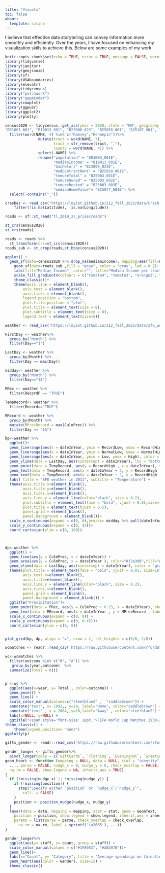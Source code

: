 ```yaml
---
title: "Visuals"
toc: false
about: 
  template: solana
---
```

I believe that effective data storytelling can convey information more smoothly and efficiently. Over the years, I have focused on enhancing my visualization skills to achieve this. Below are some examples of my work.

```r
knitr::opts_chunk$set(echo = TRUE, error = TRUE, message = FALSE, warning = FALSE)
library(tidyverse)
library(janitor) 
library(geojsonio) 
library(sf) 
library(USAboundaries)  
library(elevatr) 
library(tidycensus)
library("patchwork")
library("gapminder")
library(cowplot)
library(ggpubr)
library(ggplot2)
library(plotly)
```

```r

census2020 <- tidycensus::get_acs(year = 2020, state = "MN", geography = "tract", variables = c(	
"B01003_001", "B19013_001", "B23006_023", "B25058_001", "B25107_001", "B25003_001", "B25003_002", "B25003_003", "B25077_001"), output = 'wide', geometry = TRUE) %>%
  filter(word(NAME, 4) %in% c("Ramsey","Hennepin"))%>%
               mutate(tract = word(NAME, 3),
                      tract = str_remove(tract, ","),
                      county = word(NAME, 4)) %>%
               select(-NAME) %>%
               rename("population" = "B01003_001E", 
                      "medianIncome" = "B19013_001E", 
                      "bachelors" = "B23006_023E",
                      "medContractRent" = "B25058_001E", 
                      "tenureTotal" = "B25003_001E", 
                      "tenureOwned" = "B25003_002E", 
                      "tenureRented" = "B25003_003E",
                      "medianHomeValue"= "B25077_001E") %>%
  select(-contains("_"))

crashes <- read_csv("https://lmyint.github.io/212_fall_2023/data/Crash.csv") %>%
    filter(!is.na(Latitude), !is.na(Longitude))
```

```r
roads <- sf::st_read("tl_2019_27_prisecroads")

st_crs(census2020)
st_crs(roads)

roads <- roads %>%
  st_transform(crs=st_crs(census2020))
roads_sub <- st_crop(roads,st_bbox(census2020))
```

```r
ggplot() +
  geom_sf(data=census2020 %>% drop_na(medianIncome), mapping=aes(fill=medianIncome), alpha=0.99) + #put census tracts on map and fill by your variable of interest\
    geom_sf(data=roads_sub ,fill = "gray", color = "gray", lwd = 0.2)+ #roads data here
    labs(fill="Median Income", color="", title="Median Income per tract in Ramsey and Hennepin County (MN)")+ # add labels to fit your variables 
    scale_fill_gradientn(colours = c("tomato4", "tomato3", "orange3", "lightsalmon4"))+ # change to preferred color palette
    theme_classic()+
    theme(axis.line = element_blank(), 
        axis.text = element_blank(),
        axis.ticks = element_blank(),
        legend.position = "bottom", 
        plot.title.position = "plot", 
        plot.title = element_text(size = 8), 
        plot.subtitle = element_text(size = 8),
        legend.text = element_text(size=5))
```

```r
weather <- read_csv("https://lmyint.github.io/212_fall_2023/data/sfo_weather.csv")

FirstDay <- weather%>%
  group_by("Month") %>%
  filter(Day=="1")

LastDay <- weather %>%
  group_by(Month) %>%
  filter(Day == max(Day))

midday<- weather %>%
  group_by("Month") %>%
  filter(Day=="14")
  
PRec <- weather %>%
  filter(RecordP == "TRUE")

TempRecord<- weather %>%
  filter(Record=="TRUE")

MRecord <- weather %>%
  group_by(Month) %>%
  mutate(MPrecRecord = max(CulmPrec)) %>%
  filter(Day == "15")

bp<-weather %>%
  ggplot()+
  geom_linerange(aes(x = dateInYear, ymin = RecordLow, ymax = RecordHigh), color = "#ECEBE3", linewidth = 1.5) +
  geom_linerange(aes(x = dateInYear, ymin = NormalLow, ymax = NormalHigh), color = "#C8B8BA", linewidth = 1) +
  geom_linerange(aes(x = dateInYear, ymin = Low, ymax = High), color = "#A90248", linewidth = 1) +
  geom_vline(data = LastDay, aes(xintercept = dateInYear), lty = "dotted", color = "gray91") +
  geom_point(data = TempRecord, aes(y = RecordHigh , x = dateInYear), shape = 25, fill = 1, size = 2, ylab=NULL) +
  geom_text(data = TempRecord, aes(x = dateInYear + 2, y = RecordHigh  + 15, label = RecordHigh), ylab=NULL,size=2)+
  geom_text(data = TempRecord, aes(x = dateInYear + 2, y = RecordHigh  + 20, label = "RecordHigh:"), ylab=NULL,size=2)+
  labs( title = "SFO weather in 2011", subtitle = "Temperature") +  
  theme(axis.title.x=element_blank(),
        axis.title.y=element_blank(),
        axis.ticks.x=element_blank(),
        axis.line.y = element_line(color="black", size = 0.2),
        plot.subtitle = element_text(face = "bold", vjust = 0.01,size=10),
        plot.title = element_text(hjust = 0.5),
        panel.grid = element_blank(),
        panel.background = element_blank())+
  scale_x_continuous(expand = c(0, 0),breaks= midday %>% pull(dateInYear), labels = month.abb) +
  scale_y_continuous(expand = c(0, 43))+
  coord_cartesian(ylim = c(0, 100)) 



dp<-weather %>%
  ggplot() +
  geom_line(aes(y = CulmPrec, x = dateInYear)) +
  geom_area(aes(y = CulmPrec, x = dateInYear ), color="#32a3d8",fill="#ebeae2")+
  geom_vline(data = LastDay, aes(xintercept = dateInYear), color = "gray") +
  theme(plot.title = element_text(face = "bold", vjust = 0.01, size=10),
        axis.text.x=element_blank(),
        axis.title=element_blank(),
        axis.line.y = element_line(color="black", size = 0.2),
        axis.ticks.x=element_blank(),
        panel.grid = element_blank(),
        panel.background = element_blank()) +
  ggtitle("Precipitation")+
  geom_point(data = PRec, aes(y = CulmPrec + 0.23, x = dateInYear), shape = 25, fill = 1, size = 2) +
  geom_text(data = MRecord, aes(x = dateInYear , y = MPrecRecord , label = MPrecRecord), size=3)+
  scale_x_continuous(expand = c(0, 0)) +
  scale_y_continuous(expand = c(0, 0.45))+
  coord_cartesian(ylim = c(0, 8)) 


plot_grid(bp, dp, align = "v", nrow = 2, rel_heights = c(5/8, 2/8))

```



```r

wcmatches <- readr::read_csv('https://raw.githubusercontent.com/rfordatascience/tidytuesday/master/data/2022/2022-11-29/wcmatches.csv')

wc<-wcmatches %>%
  filter(outcome %in% c("H", "A")) %>%
   group_by(year,outcome)  %>%
  summarize(Total = n()) 


p <-wc %>%
  ggplot(aes(x=year, y= Total , color=outcome)) +
  geom_point() +
  geom_line() +
  scale_color_manual(values=c("steelblue2" ,  "saddlebrown")) +
  annotate("text", x= 1992,, y=24, label="Home", color="saddlebrown") +
  annotate("text" , x = 2004,,y=16,label="Away" , color="steelblue2") +
  labs(x=NULL, y=NULL) +
  ggtitle("<span style='font-size: 18pt;'>FIFA World Cup Matches 1930-2019 \n<span style='font-size: 12pt;'>Total Couth of Wins Per Team Type & Year") +
theme_classic() +
    theme(legend.position= "none") 
ggplotly(p)
```
```r
gifts_gender <- readr::read_csv('https://raw.githubusercontent.com/rfordatascience/tidytuesday/master/data/2024/2024-02-13/gifts_gender.csv')

gender_longer <- gifts_gender%>%
  pivot_longer(cols = c(`GiftCards`, `Clothing`, `EveningOut`, `GreetingCards`, `Jewelry`, `Flowers`, `Candy`, `SpendingCelebrating`), names_to = "stuff", values_to = "count")
geom_heart <- function (mapping = NULL, data = NULL, stat = "identity", position = "identity", 
  ..., parse = FALSE, nudge_x = 0, nudge_y = 0, check_overlap = FALSE, 
  na.rm = FALSE, show.legend = NA, inherit.aes = TRUE) 
{
  if (!missing(nudge_x) || !missing(nudge_y)) {
    if (!missing(position)) {
      stop("Specify either `position` or `nudge_x`/`nudge_y`", 
        call. = FALSE)
    }
    position <- position_nudge(nudge_x, nudge_y)
  }
  layer(data = data, mapping = mapping, stat = stat, geom = GeomText, 
    position = position, show.legend = show.legend, inherit.aes = inherit.aes, 
    params = list(parse = parse, check_overlap = check_overlap, 
      na.rm = na.rm, label = sprintf('\u2665'), ...))
}

gender_longer%>%
  ggplot(aes(y= stuff, x= count, group = stuff)) +
  scale_color_manual(values = c("#1F8983", "#AB3970"))+
  geom_line()+
  labs(x="Count", y= "Category", title = "Average spendings on Valentines Day (2010-2022)")+
  geom_heart(aes(color = Gender), size=15) +
  theme_classic()
```

